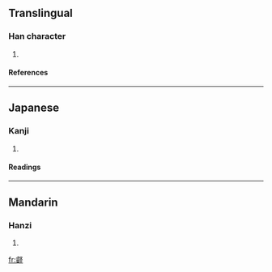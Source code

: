 ==Translingual==
===Han character===
{{Han char|rn=29|rad=又|as=17|sn=19|four=|canj=卜山水土 (YUEG)}}
# {{defn|Han|sort=又17}}
====References====
{{Han ref|kx=0242.090|dkj=05595|hdz=10499.100|uh=58E1|ud=22753}}
----
==Japanese==
===Kanji===
{{ja-kanji|grade=|rs=又17}}
# {{defn|Japanese}} 
====Readings====
{{ja-readings|on=[[えい]] (ei)|kun=[[あきらか]] (akiraka)}}
----
==Mandarin==
===Hanzi===
{{cmn-hanzi|pin=[[rùi]] (rui4)|wg=jui<sup>4</sup>}}
# {{defn|Mandarin}}

[[fr:壡]]